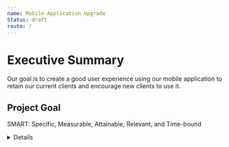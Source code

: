 ```yaml
---
name: Mobile Application Upgrade
Status: draft
route: /
---
```


# Executive Summary
 Our goal is to create a good user experience  using our mobile application to retain our  current clients 
 and encourage new clients to use it.


## Project Goal
SMART: Specific, Measurable, Attainable, Relevant, and Time-bound
<details>
Increase number of users by 15% by the end of the year by ensuring an efficient high-quality customer experience 
</details>
